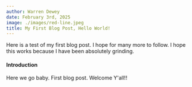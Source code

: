 ```yaml
---
author: Warren Dewey
date: February 3rd, 2025
image: ./images/red-line.jpeg
title: My First Blog Post, Hello World!
---
```


Here is a test of my first blog post. I hope for many more to follow. I hope this works because I have been absolutely grinding.

#### Introduction

Here we go baby. First blog post. Welcome Y'all!!
